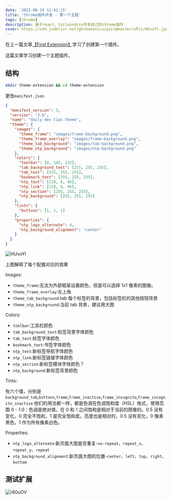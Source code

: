 ```yaml
---
date: '2022-08-19 11:41:15'
title: 'Chrome插件开发 - 第一个主题'
tags: [chrome]
description: 基于react、tailwindcss开发自己的chrome插件
cover: https://cdn.jsdelivr.net/gh/manonicu/pics@master/uPic/HUvoYl.jpg
---
```


在上一篇文章[【First Extension】](/blog/translate/build-chrome-extensions/first-extension)学习了创建第一个插件。

这篇文章学习创建一个主题插件。

## 结构

```bash
mkdir theme-extension && cd theme-extension
```

更改`manifest.json`

```json
{
  "manifest_version": 3,
  "version": "2.6",
  "name": "daily dev tips theme",
  "theme": {
    "images": {
      "theme_frame": "images/frame-background.png",
      "theme_frame_overlay": "images/frame-background.png",
      "theme_tab_background": "images/tab-background.png",
      "theme_ntp_background": "images/ntp-background.png"
    },
    "colors": {
      "toolbar": [0, 185, 232],
      "tab_background_text": [255, 255, 255],
      "tab_text": [255, 255, 255],
      "bookmark_text": [255, 255, 255],
      "ntp_text": [218, 0, 96],
      "ntp_link": [218, 0, 96],
      "ntp_section": [255, 255, 255],
      "ntp_background": [255, 255, 255]
    },
    "tints": {
      "buttons": [1, 1, 1]
    },
    "properties": {
      "ntp_logo_alternate": 0,
      "ntp_background_alignment": "center"
    }
  }
}
```

![HUvoYl](https://cdn.jsdelivr.net/gh/manonicu/pics@master/uPic/HUvoYl.jpg)

上图解释了每个配置对应的效果

Images:

- `theme_frame`:无法为外部框架设置颜色，但是可以选择 1x1 像素的图像。
- `theme_frame_overlay`:左上角
- `theme_tab_background`:tab 每个标签的背景，包括标签栏的其他按钮背景
- `theme_ntp_background`:当前 tab 背景，建议用大图

Colors:

- `toolbar`:工具栏颜色
- `tab_background_text`:标签背景字体颜色
- `tab_text`:标签字体颜色
- `bookmark_text`:书签字体颜色
- `ntp_text`:新标签导航字体颜色
- `ntp_link`:新标签链接字体颜色
- `ntp_section`:新标签模块字体颜色？
- `ntp_background`:新标签背景颜色

Tints:

有六个值，分别是`background_tab`,`buttons`,`frame`,`frame_inactive`,`frame_incognito`,`frame_incognito_inactive`
他们的用法都一样，都是色调在色调饱和度（HSL）格式，使用范围 0 - 1.0：色调是绝对值，在 0 和 1 之间饱和是相对于当前的图像的。0.5 没有变化，0 完全不饱和，1 是完全饱和度。亮度也是相对的，0.5 没有变化，0 像素黑色，1 作为所有像素白色。

Properties:

- `ntp_logo_alternate`:新页面大图是否重复-`no-repeat`、`repeat_x`、`repeat_y`、`repeat`
- `ntp_background_alignment`:新页面大图的位置-`center`、`left`、`top`、`right`、`bottom`

## 测试扩展

![r60uOV](https://cdn.jsdelivr.net/gh/manonicu/pics@master/uPic/r60uOV.jpg)
